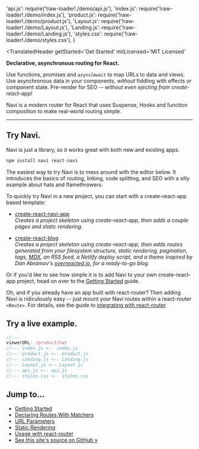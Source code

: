   'api.js': require('!raw-loader!./demo/api.js'),
  'index.js': require('!raw-loader!./demo/index.js'),
  'product.js': require('!raw-loader!./demo/product.js'),
  'Layout.js': require('!raw-loader!./demo/Layout.js'),
  'Landing.js': require('!raw-loader!./demo/Landing.js'),
  'styles.css': require('!raw-loader!./demo/styles.css'),
}

<TranslatedHeader
  getStarted='Get Started'
  mitLicensed='MIT Licensed'
>

**Declarative, asynchronous routing for React.**

Use functions, promises and `async`/`await` to map URLs to data and views. Use asynchronous data in your components, *without* fiddling with effects or component state. Pre-render for SEO -- *without even ejecting from create-react-app!*

Navi is a modern router for React that uses Suspense, Hooks and function composition to make real-world routing simple.

</TranslatedHeader>

<hr />

<MasteringAsyncJavaScript />

## Try Navi.

Navi is just a library, so it works great with both new and existing apps.

```bash
npm install navi react-navi
```

The easiest way to try Navi is to mess around with the editor below. It introduces the basics of routing, linking, code splitting, and SEO with a silly example about hats and flamethrowers.

To quickly try Navi in a new project, you can start with a create-react-app based template:

-   [create-react-navi-app](./create-react-navi-app/#create-react-navi-app)<br />
    *Creates a project skeleton using create-react-app, then adds a couple pages and static rendering.*

-   [create-react-blog](./create-react-navi-app/#create-react-blog)<br />
    *Creates a project skeleton using create-react-app, then adds routes generated from your filesystem structure, static rendering, pagination, tags, [MDX](https://mdxjs.com), an RSS feed, a Netlify deploy script, and a theme inspired by Dan Abramov's [overreacted.io](http://overreacted.io), for a ready-to-go blog.*

Or if you'd like to see how simple it is to add Navi to your own create-react-app project, head on over to the [Getting Started](./guides/getting-started/) guide.

Oh, and if you already have an app built with react-router? Then adding Navi is ridiculously easy -- just mount your Navi routes within a react-router `<Route>`. For details, see the guide to [integrating with react-router](./integrations/react-router).

## Try a live example.

```jsx
//---
viewerURL: /product/hat
//--- index.js <-- index.js
//--- product.js <-- product.js
//--- Landing.js <-- Landing.js
//--- Layout.js <-- Layout.js
//--- api.js <-- api.js
//--- styles.css <-- styles.css
```

## Jump to...

- [Getting Started](./guides/getting-started)
- [Declaring Routes With Matchers](./reference/matchers)
- [URL Parameters](./guides/url-parameters)
- [Static Rendering](./guides/static-rendering)
- [Usage with react-router](./integrations/react-router)
- [See this site's source on GitHub &raquo;](https://github.com/frontarm/navi-website)
